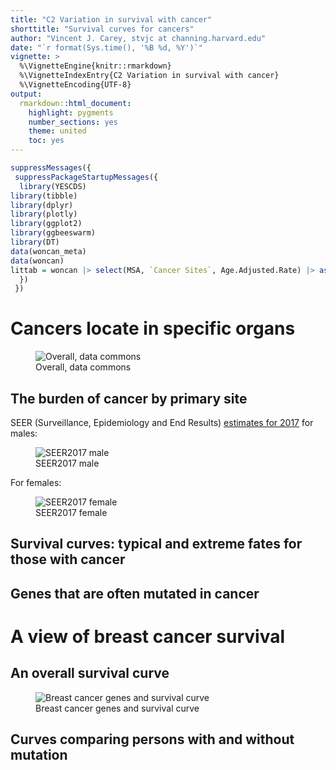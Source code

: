 ```yaml
---
title: "C2 Variation in survival with cancer"
shorttitle: "Survival curves for cancers"
author: "Vincent J. Carey, stvjc at channing.harvard.edu"
date: "`r format(Sys.time(), '%B %d, %Y')`"
vignette: >
  %\VignetteEngine{knitr::rmarkdown}
  %\VignetteIndexEntry{C2 Variation in survival with cancer}
  %\VignetteEncoding{UTF-8}
output:
  rmarkdown::html_document:
    highlight: pygments
    number_sections: yes
    theme: united
    toc: yes
---
```


```r
suppressMessages({
 suppressPackageStartupMessages({
  library(YESCDS)
library(tibble)
library(dplyr)
library(plotly)
library(ggplot2)
library(ggbeeswarm)
library(DT)
data(woncan_meta)
data(woncan)
littab = woncan |> select(MSA, `Cancer Sites`, Age.Adjusted.Rate) |> as.data.frame()
  })
 })
```

# Cancers locate in specific organs

![Overall, data commons](bodymap.jpg)

## The burden of cancer by primary site

SEER (Surveillance, Epidemiology and End Results)
[estimates for 2017](https://seer.cancer.gov/statistics/preliminary-estimates/preliminary.html) for
males:

![SEER2017 male](SEERMALE.jpg)

For females:

![SEER2017 female](SEERFEMALE.jpg)


## Survival curves: typical and extreme fates for those with cancer

## Genes that are often mutated in cancer

# A view of breast cancer survival

## An overall survival curve

![Breast cancer genes and survival curve](breastGenGDC.jpg)

## Curves comparing persons with and without mutation
